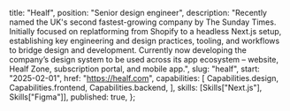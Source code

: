 
  title: "Healf",
  position: "Senior design engineer",
  description:
    "Recently named the UK's second fastest-growing company by The Sunday Times. Initially focused on replatforming from Shopify to a headless Next.js setup, establishing key engineering and design practices, tooling, and workflows to bridge design and development. Currently now developing the company’s design system to be used across its app ecosystem – website, Healf Zone, subscription portal, and mobile app.",
  slug: "healf",
  start: "2025-02-01",
  href: "https://healf.com",
  capabilities: [
    Capabilities.design,
    Capabilities.frontend,
    Capabilities.backend,
  ],
  skills: [Skills["Next.js"], Skills["Figma"]],
  published: true,
};
